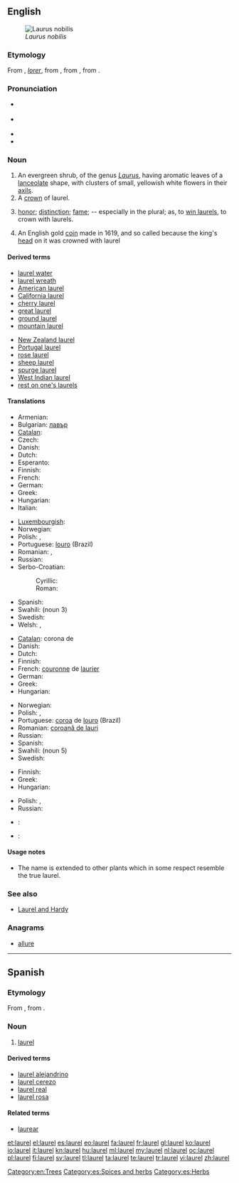 {{also|Laurel}}
==English==
{{wikipedia}}
[[Image:Laurier.jpg|thumb|''Laurus nobilis'']]

===Etymology===
From {{etyl|enm}} {{term|lorrer|lang=ang}}, {{etyl|xno}} ''[[lorer]]'', from {{etyl|fro}} {{term|lorier|lang=fro}}, from {{term|lor|lang=fro}}, from {{etyl|la}} {{term|laurus||laurel|lang=la}}.

===Pronunciation===
* {{a|UK}} {{IPA|/ˈlɒɹ.əl/|/ˈlɔːɹ.əl/}}
* {{a|US}} {{IPA|/ˈlɔɹ.əl/}}
* {{audio|en-us-laurel.ogg|Audio (US)}}
* {{rhymes|ɒrəl}}

===Noun===
{{en-noun}}

# An evergreen shrub, of the genus ''[[Laurus]]'', having aromatic leaves of a [[lanceolate]] shape, with clusters of small, yellowish white flowers in their [[axil]]s.
# A [[crown]] of laurel.
# {{figuratively}} [[honor]]; [[distinction]]; [[fame]]; -- especially in the plural; as, to [[win laurels]], to crown with laurels.
# An English gold [[coin]] made in 1619, and so called because the king's [[head]] on it was crowned with laurel

====Derived terms====
{{top2}}
* [[laurel water]]
* [[laurel wreath]]
* [[American laurel]]
* [[California laurel]]
* [[cherry laurel]]
* [[great laurel]]
* [[ground laurel]]
* [[mountain laurel]]
{{mid2}}
* [[New Zealand laurel]]
* [[Portugal laurel]]
* [[rose laurel]]
* [[sheep laurel]]
* [[spurge laurel]]
* [[West Indian laurel]]
* [[rest on one's laurels]]
{{bottom}}

====Translations====
{{trans-top|evergreen shrub, of the genus ''Laurus''}}
* Armenian: {{t-|hy|դափնի|tr=dap’ni}}
* Bulgarian: [[лавър]] {{m}}
* [[Catalan]]: {{t|ca|llorer|m}}
* Czech: {{t-|cs|vavřín|m}}
* Danish: {{t-|da|laurbær|n|c}}
* Dutch: {{t+|nl|laurier|m}}
* Esperanto: {{t-|eo|laŭro|xs=Esperanto}}
* Finnish: {{t+|fi|laakeri}}
* French: {{t+|fr|laurier|m}}
* German: {{t+|de|Lorbeer|m}}
* Greek: {{t|el|δάφνη|f|tr=δafni}}
* Hungarian: {{t+|hu|babér}}
* Italian: {{t+|it|alloro|m}}
{{trans-mid}}
* [[Luxembourgish]]: {{t|lb|Lorber|m}}
* Norwegian: {{t-|no|laurbær|n}}
* Polish: {{t-|pl|wawrzyn|m}}, {{t|pl|laur|m}}
* Portuguese: [[louro]] {{m}} (Brazil)
* Romanian: {{t+|ro|laur|m}},  {{t+|ro|dafin|m}}
* Russian: {{t+|ru|лавр|m|tr=lavr}}
* Serbo-Croatian:
*: Cyrillic: {{t-|sh|ловор|m|alt=ло̏во̄р|sc=Cyrl}}
*: Roman: {{t-|sh|lovor|m|alt=lȍvōr}}
* Spanish: {{t+|es|laurel|m}}
* Swahili: {{t+|sw|mbei|s}} (noun 3)
* Swedish: {{t+|sv|lager}}
* Welsh: {{t|cy|llawryf|m|xs=Welsh}},  {{t|cy|llawryfoedd|p|xs=Welsh}}
{{trans-bottom}}

{{trans-top|crown of laurel}}
* [[Catalan]]: corona de {{t|ca|llorer}}
* Danish: {{t|da|laurbærkrans|c}}
* Dutch: {{t|nl|laurierkroon|m|f}}
* Finnish: {{t+|fi|laakeriseppele}}
* French: [[couronne]] de [[laurier]]
* German: {{t|de|Lorbeerkranz|m}}
* Greek: {{t|el|κότινος|m|tr=kótinos}}
* Hungarian: {{t|hu|babérkoszorú}}
{{trans-mid}}
* Norwegian: {{t|no|laurbærkrans|m}}
* Polish: {{t|pl|wawrzyn|m}}, {{t|pl|laur|m}}
* Portuguese: [[coroa]] de [[louro]] (Brazil)
* Romanian: [[coroană de lauri]]
* Russian: {{t|ru|лавровый венок|m|tr=lávrovyj v'enók}}
* Spanish: {{t|es|corona de laurel|f}}
* Swahili: {{t|sw|taji la mbei}} (noun 5)
* Swedish: {{t|sv|lagerkrans}}
{{trans-bottom}}

{{trans-top|honor, distinction}}
* Finnish: {{t+|fi|laakeri|p|alt=laakerit}}
* Greek: {{t|el|δάφνες|f|p|tr=dáfnes|sc=Grek}}
* Hungarian: {{t|hu|babérkoszorú}}
{{trans-mid}}
* Polish: {{t|pl|wawrzyn|m}}, {{t|pl|laur|m}}
* Russian: {{t|ru|лавры|m|p|tr=lávry}}
{{trans-bottom}}

{{checktrans-top}}
* {{ttbc|hy}}: {{t|hy|դափնեպսակ|tr=dap’nepsak}}
* {{ttbc|it}}: {{t+|it|allori|m|p}}
{{trans-bottom}}

====Usage notes====
* The name is extended to other plants which in some respect resemble the true laurel.

===See also===
* [[Laurel and Hardy]]

===Anagrams===
* [[allure#English|allure]]

[[Category:en:Trees]]

----

==Spanish==

===Etymology===
From {{etyl|fro|es}} {{term|laurier|lang=fro}}, from {{etyl|la|es}} {{term|laurus||laurel|lang=la}}.

===Noun===
{{es-noun|m|pl=laureles}}

# {{plants|lang=es}} [[#English|laurel]]

====Derived terms====
* [[laurel alejandrino]]
* [[laurel cerezo]]
* [[laurel real]]
* [[laurel rosa]]

====Related terms====
* [[laurear]]

[[Category:es:Spices and herbs]]
[[Category:es:Herbs]]

[[et:laurel]]
[[el:laurel]]
[[es:laurel]]
[[eo:laurel]]
[[fa:laurel]]
[[fr:laurel]]
[[gl:laurel]]
[[ko:laurel]]
[[io:laurel]]
[[it:laurel]]
[[kn:laurel]]
[[hu:laurel]]
[[ml:laurel]]
[[my:laurel]]
[[nl:laurel]]
[[oc:laurel]]
[[pl:laurel]]
[[fi:laurel]]
[[sv:laurel]]
[[tl:laurel]]
[[ta:laurel]]
[[te:laurel]]
[[tr:laurel]]
[[vi:laurel]]
[[zh:laurel]]